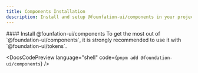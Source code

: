```yaml
---
title: Components Installation
description: Install and setup @founfation-ui/components in your project.
---
```


<DocsSection>
  <DocsBanner
    title="@foundation-ui is deployed as a private package"
    description="If you want to install @foundation-ui packages, you can either fork the repository or join the community to get an installation token during the Beta program."
    mode="warning"
  />
</DocsSection>

<DocsSection>
#### Install @founfation-ui/components

<DocsTextBlock>
  To get the most out of `@foundation-ui/components`, it is strongly recommended
  to use it with `@foundation-ui/tokens`.
</DocsTextBlock>

<DocsCodePreview language="shell" code={`pnpm add @foundation-ui/components`} />
</DocsSection>

<DocsFooter
  prev="/docs/getting-started"
  next="/docs/components/api-reference"
/>
